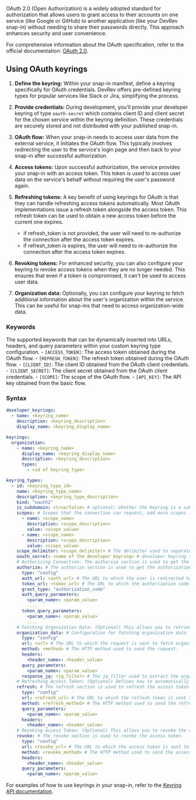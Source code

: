 OAuth 2.0 (Open Authorization) is a widely adopted standard for authorization that allows users to grant access to their accounts on one service (like Google or GitHub) to another application (like your DevRev snap-in) without needing to share their passwords directly. This approach enhances security and user convenience.

For comprehensive information about the OAuth specification, refer to the official documentation: [OAuth 2.0](https://oauth.net/2/).

## Using OAuth keyrings

1. **Define the keyring:** Within your snap-in manifest, define a keyring specifically for OAuth credentials. DevRev offers pre-defined keyring types for popular services like Slack or Jira, simplifying the process.

2. **Provide credentials:** During development, you'll provide your developer keyring of type `oauth-secret` which contains client ID and client secret for the chosen service within the keyring definition. These credentials are securely stored and not distributed with your published snap-in.

3. **OAuth flow:** When your snap-in needs to access user data from the external service, it initiates the OAuth flow. This typically involves redirecting the user to the service's login page and then back to your snap-in after successful authorization.

4. **Access tokens:** Upon successful authorization, the service provides your snap-in with an access token. This token is used to access user data on the service's behalf without requiring the user's password again.

5. **Refreshing tokens:** A key benefit of using keyrings for OAuth is that they can handle refreshing access tokens automatically. Most OAuth implementations issue a refresh token alongside the access token. This refresh token can be used to obtain a new access token before the current one expires.
    - if refresh_token is not provided, the user will need to re-authorize the connection after the access token expires.
    - if refresh_token is expires, the user will need to re-authorize the connection after the access token expires.

6. **Revoking tokens:** For enhanced security, you can also configure your keyring to revoke access tokens when they are no longer needed. This ensures that even if a token is compromised, it can't be used to access user data.

7. **Organization data:** Optionally, you can configure your keyring to fetch additional information about the user's organization within the service. This can be useful for snap-ins that need to access organization-wide data.

### Keywords

The supported keywords that can be dynamically inserted into URLs, headers, and query parameters within your custom keyring type configuration.
    - `[ACCESS_TOKEN]`: The access token obtained during the OAuth flow.
    - `[REFRESH_TOKEN]`: The refresh token obtained during the OAuth flow.
    - `[CLIENT_ID]`: The client ID obtained from the OAuth client credentials.
    - `[CLIENT_SECRET]`: The client secret obtained from the OAuth client credentials.
    - `[SCOPE]`: The scope of the OAuth flow.
    - `[API_KEY]`: The API key obtained from the basic flow.

### Syntax

```yaml
developer_keyrings:
  - name: <keyring_name>
    description: <keyring_description>
    display_name: <keyring_display_name>

keyrings:
  organization:
    - name: <keyring_name>
      display_name: <keyring_display_name>
      description: <keyring_description>
      types:
        - <id of keyring_type>

keyring_types:
  - id: <keyring_type_id>
    name: <keyring_type_name>
    description: <keyring_type_description>
    kind: "oauth2"
    is_subdomain: <true/false> # optional: whether the keyring is a subdomain keyring or not. Default is false. It is used to get the subdomain from the user during creation.
    scopes: # Scopes that the connection can request, add more scopes if needed for your use case. Each scope should have a name, description and value.
      - name: <scope_name>
        description: <scope_description>
        value: <scope_value>
      - name: <scope_name>
        description: <scope_description>
        value: <scope_value>
    scope_delimiter: <scope_delimiter> # The delimiter used to separate scopes in the request.
    oauth_secret: <name of the developer keyring> # developer keyring that contains OAuth2 client ID and client secret. Shall be of type `oauth-secret`.
    # Authorizing Connection: The authorize section is used to get the authorization code from the user and exchange it for an access token.
    authorize: # The authorize section is used to get the authorization code from the user and exchange it for an access token.
      type: "config"
      auth_url: <auth_url> # The URL to which the user is redirected to authorize the connection.
      token_url: <token_url> # The URL to which the authorization code is sent to get the access token.
      grant_type: "authorization_code" 
      auth_query_parameters:
        <param_name>: <param_value>
        ....
      token_query_parameters:
        <param_name>: <param_value>
        ....
    # Fetching Organization Data: (Optional) This allows you to retrieve additional information about the user's organization within the service.
    organization_data: # Configuration for fetching organization data
      type: "config"
      url: <url> # The URL to which the request is sent to fetch organization data.
      method: <method> # The HTTP method used to send the request.
      headers:
        <header_name>: <header_value>
      query_parameters:
        <param_name>: <param_value>
      response_jq: <jq_filter> # The jq filter used to extract the organization data from the response.
    # Refreshing Access Token: (Optional) Defines how to automatically obtain a new access token when the current one expires.
    refresh: # The refresh section is used to refresh the access token using the refresh token.
      type: "config"
      url: <refresh_url> # The URL to which the refresh token is sent to get a new access token.
      method: <refresh_method> # The HTTP method used to send the refresh token.
      query_parameters:
        <param_name>: <param_value>
      headers:
        <header_name>: <header_value>
    # Revoking Access Token: (Optional) This allows you to revoke the access token after your snap-in no longer needs it, enhancing security.
    revoke: # The revoke section is used to revoke the access token.
      type: "config"
      url: <revoke_url> # The URL to which the access token is sent to revoke it.
      method: <revoke_method> # The HTTP method used to send the access token.
      headers:
        <header_name>: <header_value>
      query_parameters:
        <param_name>: <param_value>
```

For examples of how to use keyrings in your snap-in, refer to the [Keyring API documentation](https://github.com/devrev/snap-in-examples/tree/main/13-keyring-type).